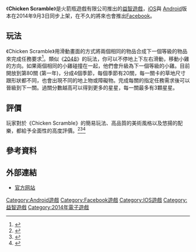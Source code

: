 {{Infobox VG
| title = Chicken Scramble
| developer = 火箭瓶遊戲有限公司
| platforms = [[iOS|iOS]]、[[Android|Android]]、[[Facebook|Facebook]]
| engine = [[Unity_(游戏引擎)|Unity]]
| released = '''iOS'''<br>2014年9月3日<br>'''Android'''<br>2014年9月3日<br>'''Facebook'''<br>待定
| genre = [[益智遊戲|益智]]
}}

《'''Chicken Scramble'''》是火箭瓶遊戲有限公司推出的[[益智遊戲|益智遊戲]]，[[iOS|iOS]]與 [[Android|Android]]版本在2014年9月3日同步上架，在不久的將來也會推出[[Facebook|Facebook]]。

== 玩法 ==
《Chicken Scramble》用滑動畫面的方式將兩個相同的物品合成下一個等級的物品來完成任務要求<ref>{{cite web|title=Chicken Scramble: Year One Gameplay and Features|url=https://www.facebook.com/notes/chicken-scramble/chicken-scramble-year-one-gameplay-and-features/1529778077254354|accessdate=29 August 2014|ref=#devs|archive-date=2018-09-29|archive-url=https://web.archive.org/web/20180929074532/https://www.facebook.com/notes/chicken-scramble/chicken-scramble-year-one-gameplay-and-features/1529778077254354|dead-url=no}}</ref>。類似《[[2048_(遊戲)|2048]]》的玩法，你可以不停地上下左右滑動，移動小雞的方向。如果兩個相同的小雞碰撞在一起，他們會升級為下一個等級的小雞。目前開放到第80關 (第一年)，分成4個季節，每個季節有20關，每一關卡的草地尺寸跟形狀都不同，也會出現不同的地上物或障礙物。完成每關的指定任務需求後可以晉級到下一關。過關分數越高可以得到更多的星星，每一關最多有3顆星星。

== 評價 ==
玩家對於《Chicken Scramble》的簡易玩法、高品質的美術風格以及悠揚的配樂，都給予全面性的高度評價。<ref>{{cite web|title=Review: Chicken Scramble|url=http://www.rebgaming.com/video-game-review/review-chicken-scramble/|accessdate=2 September 2014|ref=#devs|archive-url=https://web.archive.org/web/20150924085302/http://www.rebgaming.com/video-game-review/review-chicken-scramble/|archive-date=2015-09-24|dead-url=yes}}</ref><ref>{{cite podcast|url=http://tii.libsyn.com/tii-item-0318-iphone-5-battery-replacements|title=Today in iOS #0318|publisher=libsyn|host=Rob Walsh|date=28 August 2014|time=3:00|accessdate=2 September 2014|archive-date=2014-09-03|archive-url=https://web.archive.org/web/20140903093212/http://tii.libsyn.com/tii-item-0318-iphone-5-battery-replacements|dead-url=no}}</ref><ref>{{cite web|title=Review / Chicken Scramble (iOS)|url=http://www.thatvideogameblog.com/2014/08/29/review-chicken-scramble-ios/|accessdate=2 September 2014|ref=#devs|archive-url=https://web.archive.org/web/20140903091826/http://www.thatvideogameblog.com/2014/08/29/review-chicken-scramble-ios/|archive-date=2014-09-03|dead-url=yes}}</ref>

== 參考資料 ==
{{Reflist}}

== 外部連結 ==
* [https://www.facebook.com/chickenscramble/ 官方网站]{{Wayback|url=https://www.facebook.com/chickenscramble/ |date=20141213195636 }}

[[Category:Android遊戲|Category:Android遊戲]]
[[Category:Facebook遊戲|Category:Facebook遊戲]]
[[Category:IOS遊戲|Category:IOS遊戲]]
[[Category:益智遊戲|Category:益智遊戲]]
[[Category:2014年電子遊戲|Category:2014年電子遊戲]]